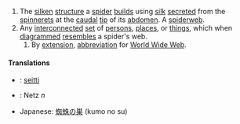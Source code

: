#The [[silken]] [[structure]] a [[spider]] [[build]]s using [[silk]] [[secrete]]d from the [[spinneret]]s at the [[caudal]] [[tip]] of its [[abdomen]].  A [[spiderweb]].
#Any [[interconnected]] [[set]] of [[person]]s, [[place]]s, or [[thing]]s, which when [[diagram]]med [[resemble]]s a spider's web.
##By [[extension]], [[abbreviation]] for [[w:World Wide Web|World Wide Web]].

====Translations====
*{{fi}}: [[seitti]]
*{{de}}: Netz ''n''
*Japanese: [[蜘蛛]]の[[巣]] (kumo no su)